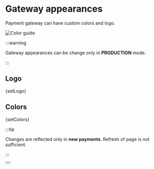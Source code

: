 
# Gateway appearances

Payment gateway can have custom colors and logo.

![Color guide](@site/docs/assets/color_guide_en.png)

:::warning

Gateway appearances can be change only in **PRODUCTION** mode.

:::

## Logo


<CodeBlock language="python">{setLogo}</CodeBlock>

## Colors


<CodeBlock language="python">{setColors}</CodeBlock>


:::tip

Changes are reflected only in **new payments**. Refresh of page is not sufficient.

:::

<Button label="See full API reference" link="/docs/api/set-appearance"/>